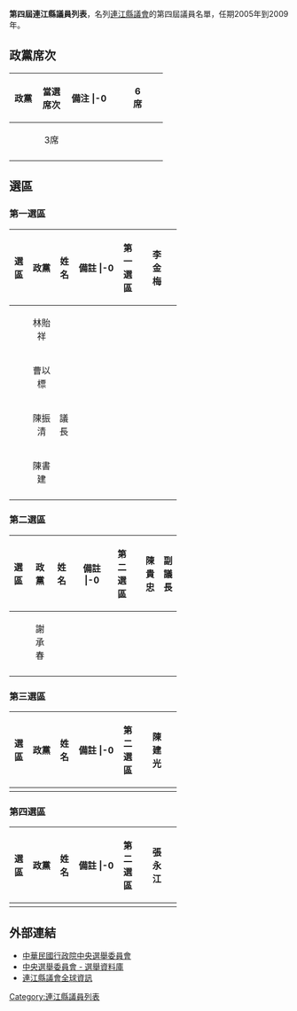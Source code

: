 '''第四屆連江縣議員列表'''，名列[[連江縣議會|連江縣議會]]的第四屆議員名單，任期2005年到2009年。

== 政黨席次 ==
{| class="wikitable" width=55%
!width=15%|政黨 !!width=15%|當選席次 !!width=25%|備注
|-0
| align="center"|{{Kmt}}||align="center"|6席||align="center"|
|-
| align="center"|{{Nonp}}||align="center"|3席||align="center"|
|-
|}

== 選區 ==
=== 第一選區 ===
{| class="wikitable" width=60%
!width=10%|選區 !!width=15%|政黨 !!width=10%|姓名 !!width=25%|備註
|-0
| rowspan="5" align="center"|第一選區||align="center"|{{Kmt}}||align="center"|李金梅||
|-
| align="center"|{{Kmt}}||align="center"|林貽祥||
|-
| align="center"|{{Nonp}}||align="center"|曹以標||
|-
| align="center"|{{Kmt}}||align="center"|陳振清||議長
|-
| align="center"|{{Kmt}}||align="center"|陳書建||
|-
|}

=== 第二選區 ===
{| class="wikitable" width=60%
!width=10%|選區 !!width=15%|政黨 !!width=10%|姓名 !!width=25%|備註
|-0
| rowspan="2" align="center"|第二選區||align="center"|{{Kmt}}||align="center"|陳貴忠||副議長
|-
| align="center"|{{Nonp}}||align="center"|謝承春||
|-
|}

=== 第三選區 ===
{| class="wikitable" width=60%
!width=10%|選區 !!width=15%|政黨 !!width=10%|姓名 !!width=25%|備註
|-0
| align="center"|第二選區||align="center"|{{Kmt}}||align="center"|陳建光||
|-
|}

=== 第四選區 ===
{| class="wikitable" width=60%
!width=10%|選區 !!width=15%|政黨 !!width=10%|姓名 !!width=25%|備註
|-0
| align="center"|第二選區||align="center"|{{Nonp}}||align="center"|張永江||
|-
|}

== 外部連結 ==
* [http://www.cec.gov.tw 中華民國行政院中央選舉委員會] {{Wayback|url=http://www.cec.gov.tw/ |date=20181113210335 }}
* [https://web.archive.org/web/20040908044807/http://210.69.23.140/cec/cechead.asp 中央選舉委員會 - 選舉資料庫]
*[http://client.matsu.idv.tw/gov/council/ 連江縣議會全球資訊] {{Wayback|url=http://client.matsu.idv.tw/gov/council/ |date=20200229052119 }}

{{start box}}
{{s-before|[[第三屆連江縣議員列表|第三屆連江縣議員列表]]}}
{{s-title|[[連江縣議會|連江縣議會]]|第四屆連江縣議員列表}}
{{s-after|[[第五屆連江縣議員列表|第五屆連江縣議員列表]]}}
{{end box}}

[[Category:連江縣議員列表|Category:連江縣議員列表]]